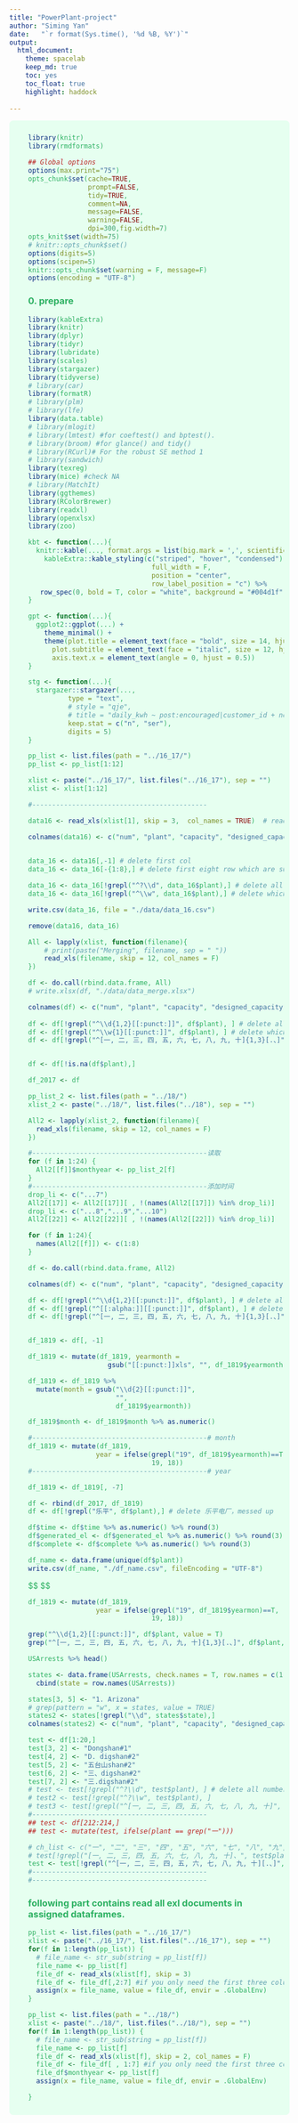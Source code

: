 ```yaml
---
title: "PowerPlant-project"
author: "Siming Yan"
date:   "`r format(Sys.time(), '%d %B, %Y')`"
output:
  html_document:
    theme: spacelab
    keep_md: true
    toc: yes
    toc_float: true
    highlight: haddock
    
---
```


<html>
<style> 
div.bgm { background-color:#e6fff0; border-radius: 7px; padding: 10px;} 
.ans {
  color: purple;
  font-weight: bold;
}
#main { 
    color: #2cb061; 
}
</style>

<div class = "bgm">

<ul id="main">


```r
library(knitr)
library(rmdformats)

## Global options
options(max.print="75")
opts_chunk$set(cache=TRUE,
               prompt=FALSE,
               tidy=TRUE,
               comment=NA,
               message=FALSE,
               warning=FALSE,
               dpi=300,fig.width=7)
opts_knit$set(width=75)
# knitr::opts_chunk$set()
options(digits=5)
options(scipen=5)
knitr::opts_chunk$set(warning = F, message=F)
options(encoding = "UTF-8")
```

### 0. prepare

```r
library(kableExtra)
library(knitr)
library(dplyr)
library(tidyr)
library(lubridate)
library(scales)
library(stargazer)
library(tidyverse)
# library(car)
library(formatR)
# library(plm)
# library(lfe)
library(data.table)
# library(mlogit)
# library(lmtest) #for coeftest() and bptest().
# library(broom) #for glance() and tidy()
# library(RCurl)# For the robust SE method 1
# library(sandwich)
library(texreg) 
library(mice) #check NA
# library(MatchIt)
library(ggthemes)
library(RColorBrewer)
library(readxl)
library(openxlsx)
library(zoo)
```

```r
kbt <- function(...){
  knitr::kable(..., format.args = list(big.mark = ',', scientific = F)) %>%
    kableExtra::kable_styling(c("striped", "hover", "condensed"),
                               full_width = F,
                               position = "center",
                               row_label_position = "c") %>%
   row_spec(0, bold = T, color = "white", background = "#004d1f")
}

gpt <- function(...){
  ggplot2::ggplot(...) + 
    theme_minimal() +
    theme(plot.title = element_text(face = "bold", size = 14, hjust = 0.5),
      plot.subtitle = element_text(face = "italic", size = 12, hjust = 0.5), 
      axis.text.x = element_text(angle = 0, hjust = 0.5))
}

stg <- function(...){
  stargazer::stargazer(..., 
          type = "text",
          # style = "qje",
          # title = "daily_kwh ~ post:encouraged|customer_id + no.bill|0|customer_id",
          keep.stat = c("n", "ser"),
          digits = 5)
}
```

```r
pp_list <- list.files(path = "../16_17/") 
pp_list <- pp_list[1:12]

xlist <- paste("../16_17/", list.files("../16_17"), sep = "")
xlist <- xlist[1:12]

#--------------------------------------------
```


```r
data16 <- read_xls(xlist[1], skip = 3,  col_names = TRUE)  # read_data.

colnames(data16) <- c("num", "plant", "capacity", "designed_capacity", "complete", "generated_el", "time", "month", "year") # rename data.
 

data_16 <- data16[,-1] # delete first col 
data_16 <- data_16[-{1:8},] # delete first eight row which are sum-up data

data_16 <- data_16[!grepl("^?\\d", data_16$plant),] # delete all number start rows. (those are integrated company data)
data_16 <- data_16[!grepl("^\\w", data_16$plant),] # delete which has letters as serial number.

write.csv(data_16, file = "./data/data_16.csv")

remove(data16, data_16)
```


```r

All <- lapply(xlist, function(filename){
    # print(paste("Merging", filename, sep = " "))
    read_xls(filename, skip = 12, col_names = F)
})

df <- do.call(rbind.data.frame, All)
# write.xlsx(df, "./data/data_merge.xlsx")

colnames(df) <- c("num", "plant", "capacity", "designed_capacity", "complete", "generated_el", "time", "month", "year") # rename data.
 
df <- df[!grepl("^\\d{1,2}[[:punct:]]", df$plant), ] # delete all number start rows. (those are integrated company data)
df <- df[!grepl("^\\w{1}[[:punct:]]", df$plant), ] # delete which has letters as serial number.
df <- df[!grepl("^[一, 二, 三, 四, 五, 六, 七, 八, 九, 十]{1,3}[.、]", df$plant), ]


df <- df[!is.na(df$plant),]

df_2017 <- df
```


```r
pp_list_2 <- list.files(path = "../18/")
xlist_2 <- paste("../18/", list.files("../18"), sep = "")
```


```r
All2 <- lapply(xlist_2, function(filename){
  read_xls(filename, skip = 12, col_names = F)
})

#--------------------------------------------读取
for (f in 1:24) {
  All2[[f]]$monthyear <- pp_list_2[f]
}
#--------------------------------------------添加时间
drop_li <- c("...7")
All2[[17]] <- All2[[17]][ , !(names(All2[[17]]) %in% drop_li)]
drop_li <- c("...8","...9","...10")
All2[[22]] <- All2[[22]][ , !(names(All2[[22]]) %in% drop_li)]

for (f in 1:24){
  names(All2[[f]]) <- c(1:8)
}


```


```r
df <- do.call(rbind.data.frame, All2)

colnames(df) <- c("num", "plant", "capacity", "designed_capacity", "complete", "generated_el", "time", "yearmonth")

df <- df[!grepl("^\\d{1,2}[[:punct:]]", df$plant), ] # delete all number start rows. (those are integrated company data) #1. 
df <- df[!grepl("^[[:alpha:]][[:punct:]]", df$plant), ] # delete which has letters as serial number.
df <- df[!grepl("^[一, 二, 三, 四, 五, 六, 七, 八, 九, 十]{1,3}[.、]", df$plant), ]


df_1819 <- df[, -1]
```

```r
df_1819 <- mutate(df_1819, yearmonth = 
                    gsub("[[:punct:]]xls", "", df_1819$yearmonth)) 

df_1819 <- df_1819 %>%
  mutate(month = gsub("\\d{2}[[:punct:]]",
                      "",
                      df_1819$yearmonth)) 

df_1819$month <- df_1819$month %>% as.numeric() 

#--------------------------------------------# month
df_1819 <- mutate(df_1819, 
                 year = ifelse(grepl("19", df_1819$yearmonth)==T, 
                               19, 18))
#--------------------------------------------# year

df_1819 <- df_1819[, -7]
```

```r
df <- rbind(df_2017, df_1819)
df <- df[!grepl("乐平", df$plant),] # delete 乐平电厂，messed up

df$time <- df$time %>% as.numeric() %>% round(3)
df$generated_el <- df$generated_el %>% as.numeric() %>% round(3)
df$complete <- df$complete %>% as.numeric() %>% round(3)
```

```r
df_name <- data.frame(unique(df$plant))
write.csv(df_name, "./df_name.csv", fileEncoding = "UTF-8")
```


$$
\begin{eqnarray*}\\
23\\
23\\
32\\
33

\tag{1-b.}
\end{eqnarray*}
$$
```r

df_1819 <- mutate(df_1819, 
                 year = ifelse(grepl("19", df_1819$yearmon)==T, 
                               19, 18))

grep("^\\d{1,2}[[:punct:]]", df$plant, value = T)
grep("^[一, 二, 三, 四, 五, 六, 七, 八, 九, 十]{1,3}[.、]", df$plant, value = T)
```


```r
USArrests %>% head()

states <- data.frame(USArrests, check.names = T, row.names = c(1:50)) %>% 
  cbind(state = row.names(USArrests))

states[3, 5] <- "1. Arizona"
# grep(pattern = "w", x = states, value = TRUE)
states2 <- states[!grepl("\\d", states$state),]
colnames(states2) <- c("num", "plant", "capacity", "designed_capacity", "complete")
```


```r

test <- df[1:20,]
test[3, 2] <- "Dongshan#1"
test[4, 2] <- "D. digshan#2"
test[5, 2] <- "五台山shan#2"
test[6, 2] <- "三、digshan#2"
test[7, 2] <- "三.digshan#2"
# test <- test[!grepl("^?\\d", test$plant), ] # delete all number start rows. (those are integrated company data)
# test2 <- test[!grepl("^?\\w", test$plant), ]
# test3 <- test[!grepl("^[一, 二, 三, 四, 五, 六, 七, 八, 九, 十]", test$plant), ]
#--------------------------------------------
## test <- df[212:214,]
## test <- mutate(test, ifelse(plant == grep("一")))

# ch_list <- c("一", "二", "三", "四", "五", "六", "七", "八", "九", "十")
# test[!grepl("[一, 二, 三, 四, 五, 六, 七, 八, 九, 十]、", test$plant), ]
test <- test[!grepl("^[一, 二, 三, 四, 五, 六, 七, 八, 九, 十][.、]", test$plant), ]
#--------------------------------------------
#--------------------------------------------


```





<!-- #-------------------------------------------- -->
### following part contains read all exl documents in assigned dataframes.

```r
pp_list <- list.files(path = "../16_17/") 
xlist <- paste("../16_17/", list.files("../16_17"), sep = "")
for(f in 1:length(pp_list)) {
  # file_name <- str_sub(string = pp_list[f])
  file_name <- pp_list[f]
  file_df <- read_xls(xlist[f], skip = 3)  
  file_df <- file_df[,2:7] #if you only need the first three columns
  assign(x = file_name, value = file_df, envir = .GlobalEnv)
}
```

```r
pp_list <- list.files(path = "../18/") 
xlist <- paste("../18/", list.files("../18/"), sep = "")
for(f in 1:length(pp_list)) {
  # file_name <- str_sub(string = pp_list[f])
  file_name <- pp_list[f]
  file_df <- read_xls(xlist[f], skip = 2, col_names = F)  
  file_df <- file_df[ , 1:7] #if you only need the first three columns
  file_df$monthyear <- pp_list[f]
  assign(x = file_name, value = file_df, envir = .GlobalEnv)

}
```
